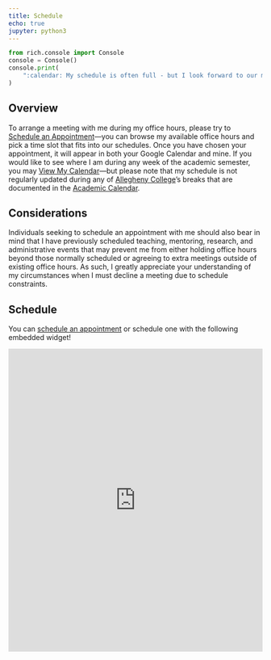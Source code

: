 ```yaml
---
title: Schedule
echo: true
jupyter: python3
---
```


```python
from rich.console import Console
console = Console()
console.print(
    ":calendar: My schedule is often full - but I look forward to our meeting!"
)
```

## Overview

To arrange a meeting with me during my office hours, please try to <a
href="https://calendar.app.google/PJcK4hv1zBNMg3Sv5">Schedule
an Appointment</a>&mdash;you can browse my available office hours and pick a
time slot that fits into our schedules. Once you have chosen your appointment,
it will appear in both your Google Calendar and mine. If you would like to see
where I am during any week of the academic semester, you may <a
href="http://www.google.com/calendar/embed?src=gkapfham%40allegheny.edu&ctz=America/New_York">View
My Calendar</a>&mdash;but please note that my schedule is not regularly updated
during any of <a href="http://www.allegheny.edu">Allegheny College</a>'s breaks
that are documented in the <a href =
"http://sites.allegheny.edu/dean/academic-calendar/">Academic Calendar</a>.

## Considerations

Individuals seeking to schedule an appointment with me should also bear in mind
that I have previously scheduled teaching, mentoring, research, and
administrative events that may prevent me from either holding office hours
beyond those normally scheduled or agreeing to extra meetings outside of
existing office hours. As such, I greatly appreciate your understanding of my
circumstances when I must decline a meeting due to schedule constraints.

## Schedule

You can [schedule an
appointment](https://calendar.app.google/oNetMoRQcawCLEsy8) or schedule one with the
following embedded widget!

<!-- Google Calendar Appointment Scheduling begin -->
<iframe src="https://calendar.google.com/calendar/appointments/schedules/AcZssZ1_eRi6JBQbgNBmihMrp9qr5_XL2nWQn9HnL3R0rsB9e4YyteKd6EgYdG0ZQ0svomGOMBvuhFbA?gv=true" style="border: 0" width="100%" height="600" frameborder="0"></iframe>
<!-- end Google Calendar Appointment Scheduling -->
